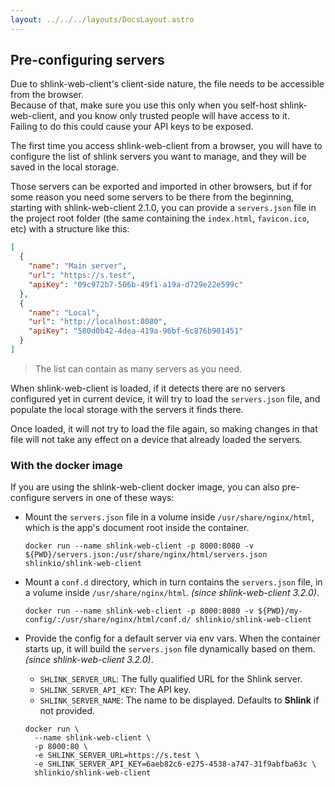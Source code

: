 ```yaml
---
layout: ../../../layouts/DocsLayout.astro
---
```





## Pre-configuring servers

<Callout type="warning" title="Be extremely careful when using this feature">
  Due to shlink-web-client's client-side nature, the file needs to be accessible from the browser.<br />
  Because of that, make sure you use this only when you self-host shlink-web-client, and you know only trusted people will have access to it.<br />
  Failing to do this could cause your API keys to be exposed.
</Callout>

The first time you access shlink-web-client from a browser, you will have to configure the list of shlink servers you want to manage, and they will be saved in the local storage.

Those servers can be exported and imported in other browsers, but if for some reason you need some servers to be there from the beginning, starting with shlink-web-client 2.1.0, you can provide a `servers.json` file in the project root folder (the same containing the `index.html`, `favicon.ico`, etc) with a structure like this:

```json
[
  {
    "name": "Main server",
    "url": "https://s.test",
    "apiKey": "09c972b7-506b-49f1-a19a-d729e22e599c"
  },
  {
    "name": "Local",
    "url": "http://localhost:8080",
    "apiKey": "580d0b42-4dea-419a-96bf-6c876b901451"
  }
]
```

> The list can contain as many servers as you need.

When shlink-web-client is loaded, if it detects there are no servers configured yet in current device, it will try to load the `servers.json` file, and populate the local storage with the servers it finds there.

Once loaded, it will not try to load the file again, so making changes in that file will not take any effect on a device that already loaded the servers.

### With the docker image

If you are using the shlink-web-client docker image, you can also pre-configure servers in one of these ways:

* Mount the `servers.json` file in a volume inside `/usr/share/nginx/html`, which is the app's document root inside the container.

    ```shell
    docker run --name shlink-web-client -p 8000:8080 -v ${PWD}/servers.json:/usr/share/nginx/html/servers.json shlinkio/shlink-web-client
    ```

* Mount a `conf.d` directory, which in turn contains the `servers.json` file, in a volume inside `/usr/share/nginx/html`. *(since shlink-web-client 3.2.0)*.

  ```shell
  docker run --name shlink-web-client -p 8000:8080 -v ${PWD}/my-config/:/usr/share/nginx/html/conf.d/ shlinkio/shlink-web-client
    ```

* Provide the config for a default server via env vars. When the container starts up, it will build the `servers.json` file dynamically based on them. *(since shlink-web-client 3.2.0)*.

  * `SHLINK_SERVER_URL`: The fully qualified URL for the Shlink server.
  * `SHLINK_SERVER_API_KEY`: The API key.
  * `SHLINK_SERVER_NAME`: The name to be displayed. Defaults to **Shlink** if not provided.

  ```shell
  docker run \
    --name shlink-web-client \
    -p 8000:80 \
    -e SHLINK_SERVER_URL=https://s.test \
    -e SHLINK_SERVER_API_KEY=6aeb82c6-e275-4538-a747-31f9abfba63c \
    shlinkio/shlink-web-client
    ```
